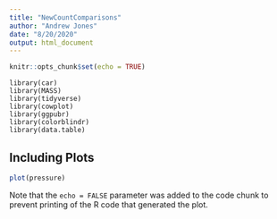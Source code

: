 ```yaml
---
title: "NewCountComparisons"
author: "Andrew Jones"
date: "8/20/2020"
output: html_document
---
```


```r
knitr::opts_chunk$set(echo = TRUE)
```


```Load
library(car)
library(MASS)
library(tidyverse)
library(cowplot)
library(ggpubr)
library(colorblindr)
library(data.table)
```

## Including Plots

```r
plot(pressure)
```

Note that the `echo = FALSE` parameter was added to the code chunk to prevent printing of the R code that generated the plot.
